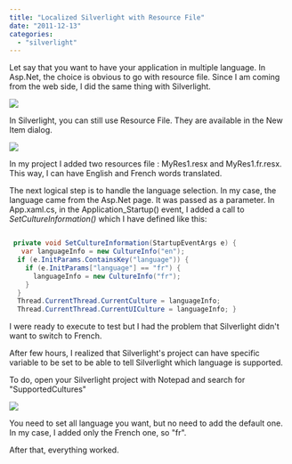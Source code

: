 ```yaml
---
title: "Localized Silverlight with Resource File"
date: "2011-12-13"
categories: 
  - "silverlight"
---
```


Let say that you want to have your application in multiple language. In Asp.Net, the choice is obvious to go with resource file. Since I am coming from the web side, I did the same thing with Silverlight.

![](images/ResourceEditor-400x367.jpg)

In Silverlight, you can still use Resource File. They are available in the New Item dialog.

![](images/Snap-2011-12-13-at-10.41.32-400x238.png)

In my project I added two resources file : MyRes1.resx and MyRes1.fr.resx. This way, I can have English and French words translated.

The next logical step is to handle the language selection. In my case, the language came from the Asp.Net page. It was passed as a parameter. In App.xaml.cs, in the Application_Startup() event, I added a call to _SetCultureInformation()_ which I have defined like this:


```csharp

 private void SetCultureInformation(StartupEventArgs e) { 
   var languageInfo = new CultureInfo("en"); 
  if (e.InitParams.ContainsKey("language")) { 
    if (e.InitParams["language"] == "fr") { 
      languageInfo = new CultureInfo("fr"); 
    } 
  } 
  Thread.CurrentThread.CurrentCulture = languageInfo; 
  Thread.CurrentThread.CurrentUICulture = languageInfo; } 
```

I were ready to execute to test but I had the problem that Silverlight didn't want to switch to French.

After few hours, I realized that Silverlight's project can have specific variable to be set to be able to tell Silverlight which language is supported.

To do, open your Silverlight project with Notepad and search for "SupportedCultures"

![](images/Snap-2011-12-13-at-10.47.35-400x113.png)

You need to set all language you want, but no need to add the default one. In my case, I added only the French one, so "fr".

After that, everything worked.
